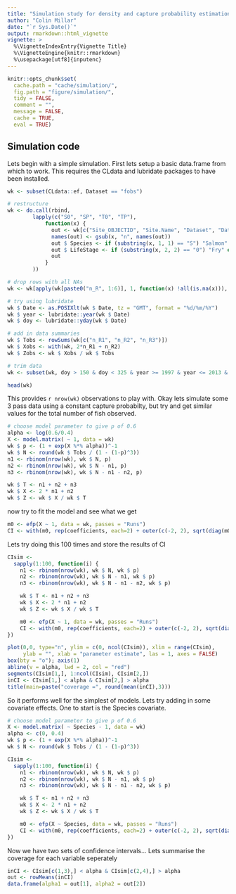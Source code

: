 ```yaml
---
title: "Simulation study for density and capture probability estimation from electrofishing data"
author: "Colin Millar"
date: "`r Sys.Date()`"
output: rmarkdown::html_vignette
vignette: >
  %\VignetteIndexEntry{Vignette Title}
  %\VignetteEngine{knitr::rmarkdown}
  %\usepackage[utf8]{inputenc}
---
```


```r
knitr::opts_chunk$set(
  cache.path = "cache/simulation/",
  fig.path = "figure/simulation/",
  tidy = FALSE,
  comment = "",
  message = FALSE,
  cache = TRUE,
  eval = TRUE)
```

## Simulation code

Lets begin with a simple simulation.  First lets setup a basic data.frame from which to work.  This requires the CLdata and lubridate packages to have been installed.

```r
wk <- subset(CLdata::ef, Dataset == "fobs")

# restructure
wk <- do.call(rbind, 
        lapply(c("S0", "SP", "T0", "TP"), 
            function(x) {
              out <- wk[c("Site_OBJECTID", "Site.Name", "Dataset", "Date", "Runs", "Area", paste0(x, "_R", 1:6))]
              names(out) <- gsub(x, "n", names(out))
              out $ Species <- if (substring(x, 1, 1) == "S") "Salmon" else "Trout"
              out $ LifeStage <- if (substring(x, 2, 2) == "0") "Fry" else "Parr"
              out
            }
        ))

# drop rows with all NAs
wk <- wk[apply(wk[paste0("n_R", 1:6)], 1, function(x) !all(is.na(x))), ]

# try using lubridate
wk $ Date <- as.POSIXlt(wk $ Date, tz = "GMT", format = "%d/%m/%Y")
wk $ year <- lubridate::year(wk $ Date)
wk $ doy <- lubridate::yday(wk $ Date)

# add in data summaries
wk $ Tobs <- rowSums(wk[c("n_R1", "n_R2", "n_R3")])
wk $ Xobs <- with(wk, 2*n_R1 + n_R2)
wk $ Zobs <- wk $ Xobs / wk $ Tobs

# trim data
wk <- subset(wk, doy > 150 & doy < 325 & year >= 1997 & year <= 2013 & Runs == 3 & Tobs > 0)

head(wk)
```

This provides `r nrow(wk)` observations to play with.  Okay lets simulate some 3 pass data using a constant capture probabilty, but try and get similar values for the total number of fish observed.

```r
# choose model parameter to give p of 0.6
alpha <- log(0.6/0.4)
X <- model.matrix( ~ 1, data = wk)
wk $ p <- (1 + exp(X %*% alpha))^-1
wk $ N <- round(wk $ Tobs / (1 - (1-p)^3))
n1 <- rbinom(nrow(wk), wk $ N, p)
n2 <- rbinom(nrow(wk), wk $ N - n1, p)
n3 <- rbinom(nrow(wk), wk $ N - n1 - n2, p)

wk $ T <- n1 + n2 + n3
wk $ X <- 2 * n1 + n2
wk $ Z <- wk $ X / wk $ T
```

now try to fit the model and see what we get

```r
m0 <- efp(X ~ 1, data = wk, passes = "Runs")
CI <- with(m0, rep(coefficients, each=2) + outer(c(-2, 2), sqrt(diag(m0 $ Vb))))
```

Lets try doing this 100 times and store the results of CI

```r
CIsim <- 
  sapply(1:100, function(i) {
    n1 <- rbinom(nrow(wk), wk $ N, wk $ p)
    n2 <- rbinom(nrow(wk), wk $ N - n1, wk $ p)
    n3 <- rbinom(nrow(wk), wk $ N - n1 - n2, wk $ p)

    wk $ T <- n1 + n2 + n3
    wk $ X <- 2 * n1 + n2
    wk $ Z <- wk $ X / wk $ T

    m0 <- efp(X ~ 1, data = wk, passes = "Runs")
    CI <- with(m0, rep(coefficients, each=2) + outer(c(-2, 2), sqrt(diag(m0 $ Vb))))
})
```

```r
plot(0,0, type="n", ylim = c(0, ncol(CIsim)), xlim = range(CIsim),
     ylab = "", xlab = "parameter estimate", las = 1, axes = FALSE)
box(bty = "o"); axis(1)
abline(v = alpha, lwd = 2, col = "red")
segments(CIsim[1,], 1:ncol(CIsim), CIsim[2,])
inCI <- CIsim[1,] < alpha & CIsim[2,] > alpha
title(main=paste("coverage =", round(mean(inCI),3)))
```

So it performs well for the simplest of models.  Lets try adding in some covariate effects.  One to start is the Species covariate.

```r
# choose model parameter to give p of 0.6
X <- model.matrix( ~ Species - 1, data = wk)
alpha <- c(0, 0.4)
wk $ p <- (1 + exp(X %*% alpha))^-1
wk $ N <- round(wk $ Tobs / (1 - (1-p)^3))

CIsim <- 
  sapply(1:100, function(i) {
    n1 <- rbinom(nrow(wk), wk $ N, wk $ p)
    n2 <- rbinom(nrow(wk), wk $ N - n1, wk $ p)
    n3 <- rbinom(nrow(wk), wk $ N - n1 - n2, wk $ p)

    wk $ T <- n1 + n2 + n3
    wk $ X <- 2 * n1 + n2
    wk $ Z <- wk $ X / wk $ T

    m0 <- efp(X ~ Species, data = wk, passes = "Runs")
    CI <- with(m0, rep(coefficients, each=2) + outer(c(-2, 2), sqrt(diag(m0 $ Vb))))
})
```

Now we have two sets of confidence intervals...  Lets summarise the coverage for each variable seperately

```r
inCI <- CIsim[c(1,3),] < alpha & CIsim[c(2,4),] > alpha
out <- rowMeans(inCI)
data.frame(alpha1 = out[1], alpha2 = out[2])
```

